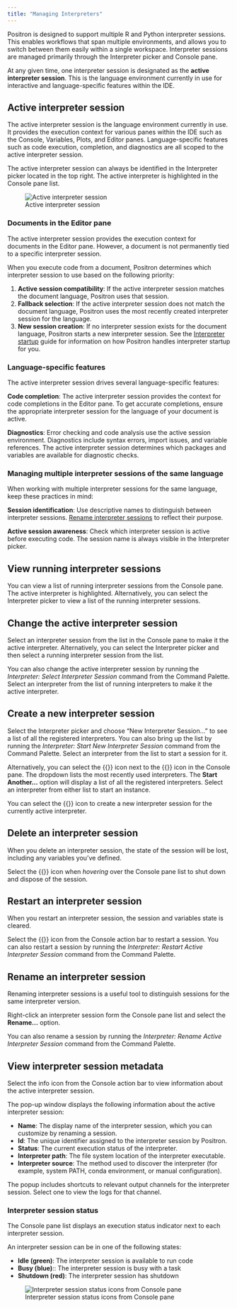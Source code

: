 ```yaml
---
title: "Managing Interpreters"
---
```


Positron is designed to support multiple R and Python interpreter sessions. This enables workflows that span multiple environments, and allows you to switch between them easily within a single workspace. Interpreter sessions are managed primarily through the Interpreter picker and Console pane.

At any given time, one interpreter session is designated as the **active interpreter session**. This is the language environment currently in use for interactive and language-specific features within the IDE.


## Active interpreter session

The active interpreter session is the language environment currently in use. It provides the execution context for various panes within the IDE such as the Console, Variables, Plots, and Editor panes. Language-specific features such as code execution, completion, and diagnostics are all scoped to the active interpreter session.

The active interpreter session can always be identified in the Interpreter picker located in the top right. The active interpreter is highlighted in the Console pane list.

![Active interpreter session](images/active-interpreter-session.png)

### Documents in the Editor pane

The active interpreter session provides the execution context for documents in the Editor pane. However, a document is not permanently tied to a specific interpreter session.

When you execute code from a document, Positron determines which interpreter session to use based on the following priority:

1. **Active session compatibility**: If the active interpreter session matches the document language, Positron uses that session.
2. **Fallback selection**: If the active interpreter session does not match the document language, Positron uses the most recently created interpreter session for the language.
3. **New session creation**: If no interpreter session exists for the document language, Positron starts a new interpreter session. See the [Interpreter startup](interpreter-startup.qmd) guide for information on how Positron handles interpreter startup for you. 

### Language-specific features

The active interpreter session drives several language-specific features:

**Code completion**: The active interpreter session provides the context for code completions in the Editor pane. To get accurate completions, ensure the appropriate interpreter session for the language of your document is active.

**Diagnostics**: Error checking and code analysis use the active session environment. Diagnostics include syntax errors, import issues, and variable references. The active interpreter session determines which packages and variables are available for diagnostic checks.

### Managing multiple interpreter sessions of the same language

When working with multiple interpreter sessions for the same language, keep these practices in mind:

**Session identification**: Use descriptive names to distinguish between interpreter sessions. [Rename interpreter sessions](#rename-an-interpreter-session) to reflect their purpose.

**Active session awareness**: Check which interpreter session is active before executing code. The session name is always visible in the Interpreter picker.

## View running interpreter sessions

You can view a list of running interpreter sessions from the Console pane. The active interpreter is highlighted. Alternatively, you can select the Interpreter picker to view a list of the running interpreter sessions.

## Change the active interpreter session

Select an interpreter session from the list in the Console pane to make it the active interpreter. Alternatively, you can select the Interpreter picker and then select a running interpreter session from the list.

You can also change the active interpreter session by running the _Interpreter: Select Interpreter Session_ command from the Command Palette. Select an interpreter from the list of running interpreters to make it the active interpreter.

## Create a new interpreter session

Select the Interpreter picker and choose "New Interpreter Session..." to see a list of all the registered interpreters. You can also bring up the list by running the _Interpreter: Start New Interpreter Session_ command from the Command Palette. Select an interpreter from the list to start a session for it.

Alternatively, you can select the {{<fa chevron-down>}} icon next to the {{<fa plus>}} icon in the Console pane. The dropdown lists the most recently used interpreters. The **Start Another...** option will display a list of all the registered interpreters. Select an interpreter from either list to start an instance.

::: {.callout-tip}
You can select the {{<fa plus>}} icon to create a new interpreter session for the currently active interpreter. 
:::

## Delete an interpreter session

When you delete an interpreter session, the state of the session will be lost, including any variables you've defined.

Select the {{<fa trash-can>}} icon when *hovering* over the Console pane list to shut down and dispose of the session.

## Restart an interpreter session

When you restart an interpreter session, the session and variables state is cleared.

Select the {{<fa rotate-right>}} icon from the Console action bar to restart a session. You can also restart a session by running the _Interpreter: Restart Active Interpreter Session_ command from the Command Palette.

## Rename an interpreter session

Renaming interpreter sessions is a useful tool to distinguish sessions for the same interpreter version.

Right-click an interpreter session form the Console pane list and select the **Rename...** option. 

You can also rename a session by running the _Interpreter: Rename Active Interpreter Session_ command from the Command Palette. 

## View interpreter session metadata

Select the info icon from the Console action bar to view information about the active interpreter session. 

The pop-up window displays the following information about the active interpreter session:

* **Name**: The display name of the interpreter session, which you can customize by renaming a session.
* **Id**: The unique identifier assigned to the interpreter session by Positron.
* **Status**: The current execution status of the interpreter.
* **Interpreter path**: The file system location of the interpreter executable.
* **Interpreter source**: The method used to discover the interpreter (for example, system PATH, conda environment, or manual configuration).

::: {.callout-tip}
The popup includes shortcuts to relevant output channels for the interpreter session. Select one to view the logs for that channel.
:::

### Interpreter session status

The Console pane list displays an execution status indicator next to each interpreter session.

An interpreter session can be in one of the following states:

* **Idle (green)**: The interpreter session is available to run code
* **Busy (blue)**:: The interpreter session is busy with a task
* **Shutdown (red)**: The interpreter session has shutdown

![Interpreter session status icons from Console pane](images/console-pane-interpreter-session-status.png)